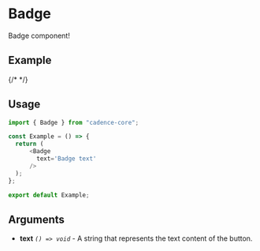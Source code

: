 
<Meta of={Badge} title="Badge" />

# Badge

Badge component!

## Example

{/* <Canvas of={Badge} /> */}

## Usage

```ts
import { Badge } from "cadence-core";

const Example = () => {
  return (
      <Badge
        text='Badge text'
      />
  );
};

export default Example;
```

## Arguments

- **text** _`() => void`_ - A string that represents the text content of the button.